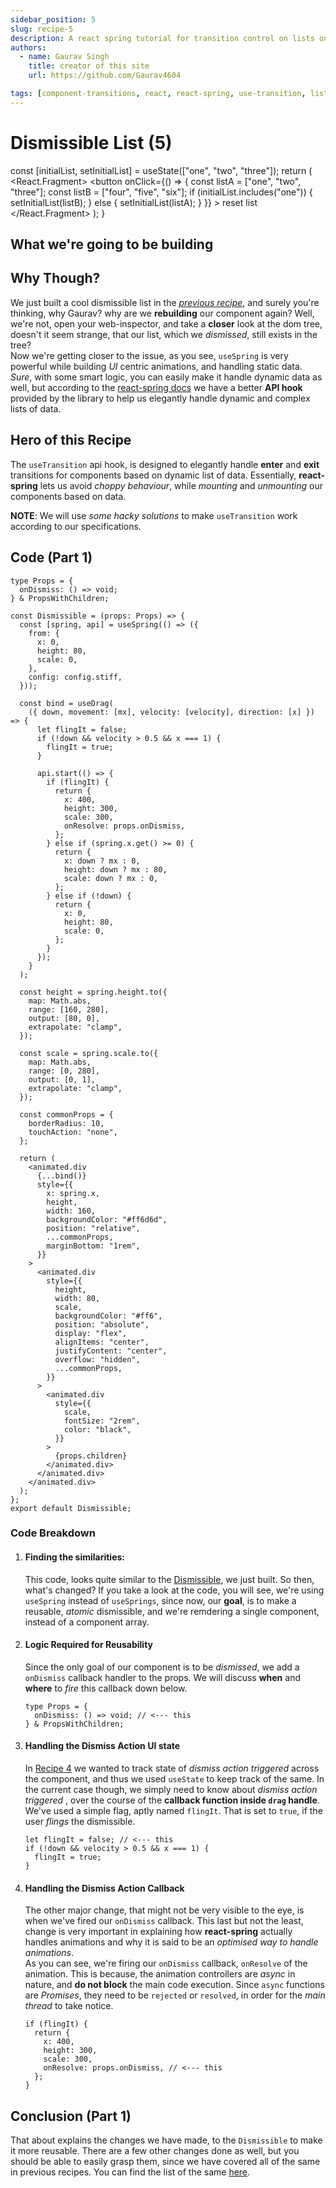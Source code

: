 ```yaml
---
sidebar_position: 5
slug: recipe-5
description: A react spring tutorial for transition control on lists on data
authors:
  - name: Gaurav Singh
    title: creator of this site
    url: https://github.com/Gaurav4604

tags: [component-transitions, react, react-spring, use-transition, lists]
---
```


# Dismissible List (5)


  const [initialList, setInitialList] = useState(["one", "two", "three"]);
  return (
    <React.Fragment>
      <button
        onClick={() => {
          const listA = ["one", "two", "three"];
          const listB = ["four", "five", "six"];
          if (initialList.includes("one")) {
            setInitialList(listB);
          } else {
            setInitialList(listA);
          }
        }}
      >
        reset list
      </button>
      <ListDropDown initialList={initialList} />
    </React.Fragment>
  );
}

<ListController />

## What we're going to be building

## Why Though?

We just built a cool dismissible list in the [_previous recipe_](./recipe-4), and surely you're thinking,
why Gaurav? why are we **rebuilding** our component again? Well, we're not, open your web-inspector,
and take a **closer** look at the dom tree, doesn't it seem strange, that our list, which we _dismissed_,
still exists in the tree? <br/>
Now we're getting closer to the issue, as you see, `useSpring` is very powerful while building _UI_ centric animations,
and handling static data. _Sure_, with some smart logic, you can easily make it handle dynamic data as well, but according
to the [react-spring docs](https://react-spring.dev/docs) we have a better **API hook** provided by the library to help us elegantly handle dynamic
and complex lists of data.

## Hero of this Recipe

The `useTransition` api hook, is designed to elegantly handle **enter** and **exit** transitions for components based on dynamic list of data.
Essentially, **react-spring** lets us avoid _choppy behaviour_, while _mounting_ and _unmounting_ our components based on data.

**NOTE**: We will use _some hacky solutions_ to make `useTransition` work according to our specifications.

## Code (Part 1)

```tsx
type Props = {
  onDismiss: () => void;
} & PropsWithChildren;

const Dismissible = (props: Props) => {
  const [spring, api] = useSpring(() => ({
    from: {
      x: 0,
      height: 80,
      scale: 0,
    },
    config: config.stiff,
  }));

  const bind = useDrag(
    ({ down, movement: [mx], velocity: [velocity], direction: [x] }) => {
      let flingIt = false;
      if (!down && velocity > 0.5 && x === 1) {
        flingIt = true;
      }

      api.start(() => {
        if (flingIt) {
          return {
            x: 400,
            height: 300,
            scale: 300,
            onResolve: props.onDismiss,
          };
        } else if (spring.x.get() >= 0) {
          return {
            x: down ? mx : 0,
            height: down ? mx : 80,
            scale: down ? mx : 0,
          };
        } else if (!down) {
          return {
            x: 0,
            height: 80,
            scale: 0,
          };
        }
      });
    }
  );

  const height = spring.height.to({
    map: Math.abs,
    range: [160, 280],
    output: [80, 0],
    extrapolate: "clamp",
  });

  const scale = spring.scale.to({
    map: Math.abs,
    range: [0, 280],
    output: [0, 1],
    extrapolate: "clamp",
  });

  const commonProps = {
    borderRadius: 10,
    touchAction: "none",
  };

  return (
    <animated.div
      {...bind()}
      style={{
        x: spring.x,
        height,
        width: 160,
        backgroundColor: "#ff6d6d",
        position: "relative",
        ...commonProps,
        marginBottom: "1rem",
      }}
    >
      <animated.div
        style={{
          height,
          width: 80,
          scale,
          backgroundColor: "#ff6",
          position: "absolute",
          display: "flex",
          alignItems: "center",
          justifyContent: "center",
          overflow: "hidden",
          ...commonProps,
        }}
      >
        <animated.div
          style={{
            scale,
            fontSize: "2rem",
            color: "black",
          }}
        >
          {props.children}
        </animated.div>
      </animated.div>
    </animated.div>
  );
};
export default Dismissible;
```

### Code Breakdown

1. #### Finding the similarities:

   This code, looks quite similar to the [Dismissible](./recipe-4), we just built. So then, what's changed?
   If you take a look at the code, you will see, we're using `useSpring` instead of `useSprings`, since now, our **goal**, is to make a reusable, _atomic_
   dismissible, and we're remdering a single component, instead of a component array.

2. #### Logic Required for Reusability

   Since the only goal of our component is to be _dismissed_, we add a `onDismiss` callback handler to the props.
   We will discuss **when** and **where** to _fire_ this callback down below.

   ```tsx
   type Props = {
     onDismiss: () => void; // <--- this
   } & PropsWithChildren;
   ```

3. #### Handling the Dismiss Action UI state

   In [Recipe 4](./recipe-4) we wanted to track state of _dismiss action triggered_ across the component, and thus we used `useState` to keep track of the same.
   In the current case though, we simply need to know about _dismiss action triggered_ , over the course of the **callback function inside `drag` handle**.
   We've used a simple flag, aptly named `flingIt`. That is set to `true`, if the user _flings_ the dismissible.

   ```tsx
   let flingIt = false; // <--- this
   if (!down && velocity > 0.5 && x === 1) {
     flingIt = true;
   }
   ```

4. #### Handling the Dismiss Action Callback

   The other major change, that might not be very visible to the eye, is when we've fired our `onDismiss` callback. This last but not the least, change is very important
   in explaining how **react-spring** actually handles animations and why it is said to be an _optimised way to handle animations_. <br/>
   As you can see, we're firing our `onDismiss` callback, `onResolve` of the animation. This is because, the animation controllers are _async_ in nature, and **do not block**
   the main code execution. Since `async` functions are _Promises_, they need to be `rejected` or `resolved`, in order for the _main thread_ to take notice.

   ```tsx
   if (flingIt) {
     return {
       x: 400,
       height: 300,
       scale: 300,
       onResolve: props.onDismiss, // <--- this
     };
   }
   ```

## Conclusion (Part 1)

That about explains the changes we have made, to the `Dismissible` to make it more reusable.
There are a few other changes done as well, but you should be able to easily grasp them, since we have
covered all of the same in previous recipes. You can find the list of the same [here](../react-spring#recipes).
